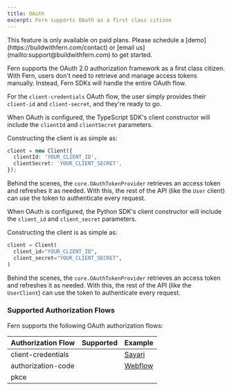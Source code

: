 ```yaml
---
title: OAuth
excerpt: Fern supports OAuth as a first class citizen
---
```


<Warning title='Pro Feature'>
  This feature is only available on paid plans. Please schedule a [demo](https://buildwithfern.com/contact)
  or [email us](mailto:support@buildwithfern.com) to get started.
</Warning>

Fern supports the OAuth 2.0 authorization framework as a first class citizen. With Fern, users don't need
to retrieve and manage access tokens manually. Instead, Fern SDKs will handle the entire OAuth flow.

For the `client-credentials` OAuth flow, the user simply provides their `client-id` and `client-secret`,
and they're ready to go.

<Tabs>
<Tab title="TypeScript">

  When OAuth is configured, the TypeScript SDK's client constructor will include the `clientId` and
  `clientSecret` parameters.

  Constructing the client is as simple as:
  ```typescript Client.ts
  client = new Client({
    clientId: 'YOUR_CLIENT_ID',
    clientSecret: 'YOUR_CLIENT_SECRET',
  });
  ```

  Behind the scenes, the `core.OAuthTokenProvider` retrieves an access token and refreshes it as needed. With this,
  the rest of the API (like the `User` client) can use the token to authenticate every request.

</Tab>

<Tab title="Python">

  When OAuth is configured, the Python SDK's client constructor will include the `client_id` and
  `client_secret` parameters.

  Constructing the client is as simple as:
  ```python client.py
  client = Client(
    client_id="YOUR_CLIENT_ID",
    client_secret="YOUR_CLIENT_SECRET",
  )
  ```

  Behind the scenes, the `core.OAuthTokenProvider` retrieves an access token and refreshes it as needed. With this,
  the rest of the API (like the `UserClient`) can use the token to authenticate every request.

</Tab>
</Tabs>

### Supported Authorization Flows

Fern supports the following OAuth authorization flows:

| Authorization Flow | Supported                                        | Example                                                      |
|--------------------|--------------------------------------------------|--------------------------------------------------------------|
| client-credentials | <Icon icon="check" color="#84B060" />            | [Sayari](https://github.com/sayari-analytics/sayari-python)  |
| authorization-code | <Icon icon="check" color="#84B060" />            | [Webflow](https://github.com/webflow/webflow-python)         |
| pkce               |                                                  |                                                              |
